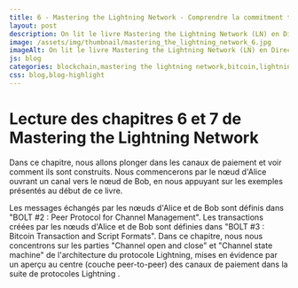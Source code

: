 ```yaml
---
title: 6 - Mastering the Lightning Network - Comprendre la commitment transaction
layout: post
description: On lit le livre Mastering the Lightning Network (LN) en Direct ! Chapitre 6 - Architecture Lightning Network; Chapitre 7 - Les canaux de paiement
image: /assets/img/thumbnail/mastering_the_lightning_network_6.jpg
imageAlt: On lit le livre Mastering the Lightning Network (LN) en Direct ! Chapitre 6 - Architecture Lightning Network; Chapitre 7 - Les canaux de paiement
js: blog
categories: blockchain,mastering the lightning network,bitcoin,lightning network
css: blog,blog-highlight
---
```


# Lecture des chapitres 6 et 7 de Mastering the Lightning Network

<CardLink
  href="https://www.youtube.com/watch?v=8BheJvHN-gk"
  defaultTitle="Comprendre la commitment transaction - Mastering the Lightning Network (Bitcoin)"
  defaultDescription="On lit le livre Mastering the Lightning Network (LN) en Direct ! Chapitre 6 - Architecture Lightning Network; Chapitre 7 - Les canaux de paiement"
  defaultImage="/assets/img/thumbnail/mastering_the_lightning_network_6.jpg"
  forceDefault={true}
/>

Dans ce chapitre, nous allons plonger dans les canaux de paiement et voir comment ils sont construits. Nous commencerons par le nœud d'Alice ouvrant un canal vers le nœud de Bob, en nous appuyant sur les exemples présentés au début de ce livre.

Les messages échangés par les nœuds d'Alice et de Bob sont définis dans "BOLT #2 : Peer Protocol for Channel Management". Les transactions créées par les nœuds d'Alice et de Bob sont définies dans "BOLT #3 : Bitcoin Transaction and Script Formats". Dans ce chapitre, nous nous concentrons sur les parties "Channel open and close" et "Channel state machine" de l'architecture du protocole Lightning, mises en évidence par un aperçu au centre (couche peer-to-peer) des canaux de paiement dans la suite de protocoles Lightning .